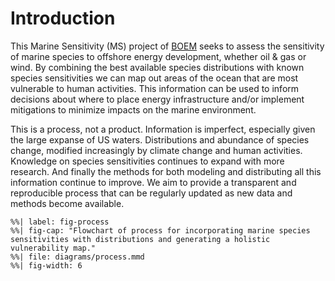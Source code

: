 # Introduction

This Marine Sensitivity (MS) project of [BOEM](https://boem.gov) seeks to assess the sensitivity of marine species to offshore energy development, whether oil & gas or wind. By combining the best available species distributions with known species sensitivities we can map out areas of the ocean that are most vulnerable to human activities. This information can be used to inform decisions about where to place energy infrastructure and/or implement mitigations to minimize impacts on the marine environment.

This is a process, not a product. Information is imperfect, especially given the large expanse of US waters. Distributions and abundance of species change, modified increasingly by climate change and human activities. Knowledge on species sensitivities continues to expand with more research. And finally the methods for both modeling and distributing all this information continue to improve. We aim to provide a transparent and reproducible process that can be regularly updated as new data and methods become available.

```mermaid
%%| label: fig-process
%%| fig-cap: "Flowchart of process for incorporating marine species sensitivities with distributions and generating a holistic vulnerability map."
%%| file: diagrams/process.mmd
%%| fig-width: 6
```

